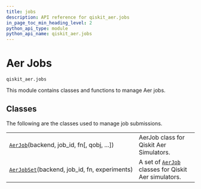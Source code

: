 ```yaml
---
title: jobs
description: API reference for qiskit_aer.jobs
in_page_toc_min_heading_level: 2
python_api_type: module
python_api_name: qiskit_aer.jobs
---
```


<span id="module-qiskit_aer.jobs" />

<span id="aer-jobs-qiskit-aer-jobs" />

# Aer Jobs

`qiskit_aer.jobs`

This module contains classes and functions to manage Aer jobs.

## Classes

The following are the classes used to manage job submissions.

|                                                                                                         |                                                                                                         |
| ------------------------------------------------------------------------------------------------------- | ------------------------------------------------------------------------------------------------------- |
| [`AerJob`](qiskit_aer.jobs.AerJob "qiskit_aer.jobs.AerJob")(backend, job\_id, fn\[, qobj, ...])         | AerJob class for Qiskit Aer Simulators.                                                                 |
| [`AerJobSet`](qiskit_aer.jobs.AerJobSet "qiskit_aer.jobs.AerJobSet")(backend, job\_id, fn, experiments) | A set of [`AerJob`](qiskit_aer.jobs.AerJob "qiskit_aer.jobs.AerJob") classes for Qiskit Aer simulators. |

